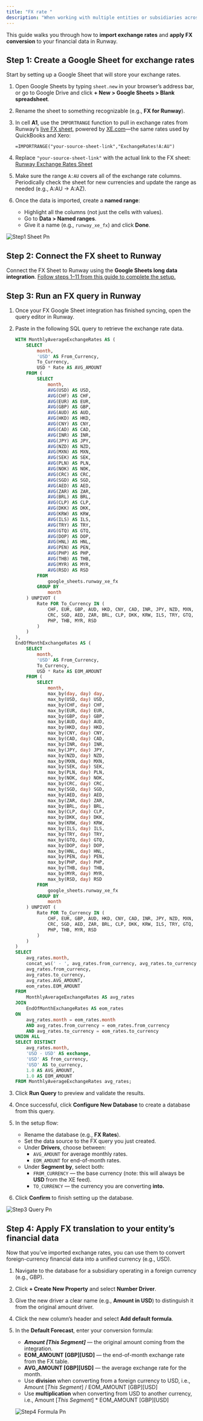 ```yaml
---
title: "FX rate "
description: "When working with multiple entities or subsidiaries across different regions, you often need to consolidate financial data into a single reporting currency. Runway makes this possible by allowing you to convert values denominated in different currencies into one unified currency."
---
```


This guide walks you through how to **import exchange rates** and **apply FX conversion** to your financial data in Runway.

## Step 1: Create a Google Sheet for exchange rates

Start by setting up a Google Sheet that will store your exchange rates.

1. Open Google Sheets by typing `sheet.new` in your browser’s address bar, or go to Google Drive and click **\+ New \> Google Sheets \> Blank spreadsheet**.
2. Rename the sheet to something recognizable (e.g., **FX for Runway**).
3. In cell **A1**, use the `IMPORTRANGE` function to pull in exchange rates from Runway’s [live FX sheet](https://docs.google.com/spreadsheets/d/1gAsVhuVDFbXsztrOShUc8bNEFTEa8h7LIInYUXc1opQ/edit?usp=sharing), powered by [XE.com](http://xe.com/)—the same rates used by QuickBooks and Xero:

   ```
   =IMPORTRANGE("your-source-sheet-link","ExchangeRates!A:AU")
   ```
4. Replace `"your-source-sheet-link"` with the actual link to the FX sheet: [Runway Exchange Rates Sheet](https://docs.google.com/spreadsheets/d/1gAsVhuVDFbXsztrOShUc8bNEFTEa8h7LIInYUXc1opQ/edit?usp=sharing)
5. Make sure the range `A:AU` covers all of the exchange rate columns. Periodically check the sheet for new currencies and update the range as needed (e.g., A:AU → A:AZ).
6. Once the data is imported, create a **named range**:
   - Highlight all the columns (not just the cells with values).
   - Go to **Data \> Named ranges**.
   - Give it a name (e.g., `runway_xe_fx`) and click **Done**.

![Step1 Sheet Pn](/CleanShot2025-09-03at14.26.35.png)

## Step 2: Connect the FX sheet to Runway

Connect the FX Sheet to Runway using the **Google Sheets long data integration**. [Follow steps 1–11 from this guide to complete the setup.](https://docs.runway.com/integrations/data-storage/google-sheets#connecting-a-google-sheet-with-long-data)

## Step 3: Run an FX query in Runway

1. Once your FX Google Sheet integration has finished syncing, open the query editor in Runway.
2. Paste in the following SQL query to retrieve the exchange rate data.

   ```sql
   WITH MonthlyAverageExchangeRates AS (
       SELECT
           month,
           'USD' AS From_Currency,
           To_Currency,
           USD * Rate AS AVG_AMOUNT
       FROM (
           SELECT
               month,
               AVG(USD) AS USD,
               AVG(CHF) AS CHF,
               AVG(EUR) AS EUR,
               AVG(GBP) AS GBP,
               AVG(AUD) AS AUD,
               AVG(HKD) AS HKD,
               AVG(CNY) AS CNY,
               AVG(CAD) AS CAD,
               AVG(INR) AS INR,
               AVG(JPY) AS JPY,
               AVG(NZD) AS NZD,
               AVG(MXN) AS MXN,
               AVG(SEK) AS SEK,
               AVG(PLN) AS PLN,
               AVG(NOK) AS NOK,
               AVG(CRC) AS CRC,
               AVG(SGD) AS SGD,
               AVG(AED) AS AED,
               AVG(ZAR) AS ZAR,
               AVG(BRL) AS BRL,
               AVG(CLP) AS CLP,
               AVG(DKK) AS DKK,
               AVG(KRW) AS KRW,
               AVG(ILS) AS ILS,
               AVG(TRY) AS TRY,
               AVG(GTQ) AS GTQ,
               AVG(DOP) AS DOP,
               AVG(HNL) AS HNL,
               AVG(PEN) AS PEN,
               AVG(PHP) AS PHP,
               AVG(THB) AS THB,
               AVG(MYR) AS MYR,
               AVG(RSD) AS RSD
           FROM
               google_sheets.runway_xe_fx
           GROUP BY
               month
       ) UNPIVOT (
           Rate FOR To_Currency IN (
               CHF, EUR, GBP, AUD, HKD, CNY, CAD, INR, JPY, NZD, MXN, SEK, PLN, NOK,
               CRC, SGD, AED, ZAR, BRL, CLP, DKK, KRW, ILS, TRY, GTQ, DOP, HNL, PEN,
               PHP, THB, MYR, RSD
           )
       )
   ),
   EndOfMonthExchangeRates AS (
       SELECT
           month,
           'USD' AS From_Currency,
           To_Currency,
           USD * Rate AS EOM_AMOUNT
       FROM (
           SELECT
               month,
               max_by(day, day) day,
               max_by(USD, day) USD,
               max_by(CHF, day) CHF,
               max_by(EUR, day) EUR,
               max_by(GBP, day) GBP,
               max_by(AUD, day) AUD,
               max_by(HKD, day) HKD,
               max_by(CNY, day) CNY,
               max_by(CAD, day) CAD,
               max_by(INR, day) INR,
               max_by(JPY, day) JPY,
               max_by(NZD, day) NZD,
               max_by(MXN, day) MXN,
               max_by(SEK, day) SEK,
               max_by(PLN, day) PLN,
               max_by(NOK, day) NOK,
               max_by(CRC, day) CRC,
               max_by(SGD, day) SGD,
               max_by(AED, day) AED,
               max_by(ZAR, day) ZAR,
               max_by(BRL, day) BRL,
               max_by(CLP, day) CLP,
               max_by(DKK, day) DKK,
               max_by(KRW, day) KRW,
               max_by(ILS, day) ILS,
               max_by(TRY, day) TRY,
               max_by(GTQ, day) GTQ,
               max_by(DOP, day) DOP,
               max_by(HNL, day) HNL,
               max_by(PEN, day) PEN,
               max_by(PHP, day) PHP,
               max_by(THB, day) THB,
               max_by(MYR, day) MYR,
               max_by(RSD, day) RSD
           FROM
               google_sheets.runway_xe_fx
           GROUP BY
               month
       ) UNPIVOT (
           Rate FOR To_Currency IN (
               CHF, EUR, GBP, AUD, HKD, CNY, CAD, INR, JPY, NZD, MXN, SEK, PLN, NOK,
               CRC, SGD, AED, ZAR, BRL, CLP, DKK, KRW, ILS, TRY, GTQ, DOP, HNL, PEN,
               PHP, THB, MYR, RSD
           )
       )
   )
   SELECT
       avg_rates.month,
       concat_ws(' - ', avg_rates.from_currency, avg_rates.to_currency) AS exchange,
       avg_rates.from_currency,
       avg_rates.to_currency,
       avg_rates.AVG_AMOUNT,
       eom_rates.EOM_AMOUNT
   FROM
       MonthlyAverageExchangeRates AS avg_rates
   JOIN
       EndOfMonthExchangeRates AS eom_rates
   ON
       avg_rates.month = eom_rates.month
       AND avg_rates.from_currency = eom_rates.from_currency
       AND avg_rates.to_currency = eom_rates.to_currency
   UNION ALL
   SELECT DISTINCT
       avg_rates.month,
       'USD - USD' AS exchange,
       'USD' AS from_currency,
       'USD' AS to_currency,
       1.0 AS AVG_AMOUNT,
       1.0 AS EOM_AMOUNT
   FROM MonthlyAverageExchangeRates avg_rates;
   ```
3. Click **Run Query** to preview and validate the results.
4. Once successful, click **Configure New Database** to create a database from this query.
5. In the setup flow:
   - Rename the database (e.g., **FX Rates**).
   - Set the data source to the FX query you just created.
   - Under **Drivers**, choose between:
     - `AVG_AMOUNT` for average monthly rates.
     - `EOM_AMOUNT` for end-of-month rates.
   - Under **Segment by**, select both:
     - `FROM_CURRENCY` — the base currency (note: this will always be **USD** from the XE feed).
     - `TO_CURRENCY` — the currency you are converting **into.**
6. Click **Confirm** to finish setting up the database.

![Step3 Query Pn](/images/fx/step3-query.png)

## Step 4: Apply FX translation to your entity’s financial data

Now that you’ve imported exchange rates, you can use them to convert foreign-currency financial data into a unified currency (e.g., USD).

1. Navigate to the database for a subsidiary operating in a foreign currency (e.g., GBP).
2. Click **\+ Create New Property** and select **Number Driver**.
3. Give the new driver a clear name (e.g., **Amount in USD**) to distinguish it from the original amount driver.
4. Click the new column’s header and select **Add default formula**.
5. In the **Default Forecast**, enter your conversion formula:
   - **_Amount [This Segment]_** — the original amount coming from the integration.
   - **EOM_AMOUNT [GBP][USD]** — the end-of-month exchange rate from the FX table.
   - **AVG_AMOUNT [GBP][USD]** — the average exchange rate for the month.
   - Use **division** when converting from a foreign currency to USD, i.e., Amount [_This Segment_] / EOM_AMOUNT [GBP][USD]
   - Use **multiplication** when converting from USD to another currency, i.e., Amount [_This Segment_] \* EOM_AMOUNT [GBP][USD]

   ![Step4 Formula Pn](/images/fx/step4-formula.png)